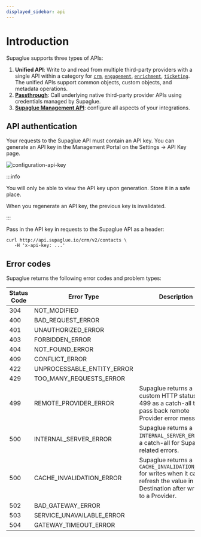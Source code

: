 ```yaml
---
displayed_sidebar: api
---
```



# Introduction

Supaglue supports three types of APIs:

1. **Unified API**: Write to and read from multiple third-party providers with a single API within a category for [`crm`](v2/crm/unified-crm-api), [`engagement`](v2/engagement/unified-engagement-api), [`enrichment`](v2/enrichment/unified-enrichment-api), [`ticketing`](v2/ticketing/unified-ticketing-api-preview). The unified APIs support common objects, custom objects, and metadata operations.
1. [**Passthrough**](v2/actions/send-passthrough-request): Call underlying native third-party provider APIs using credentials managed by Supaglue.
1. [**Supaglue Management API**](v2/mgmt/management-api): configure all aspects of your integrations.

## API authentication

Your requests to the Supaglue API must contain an API key. You can generate an API key in the Management Portal on the Settings -> API Key page.

<BrowserWindow url="https://app.supaglue.io/applications/1dad4014-c295-422b-b384-1379396defd1/settings/api_keys">

![configuration-api-key](/img/configuration-api-key.png)

</BrowserWindow>

:::info

You will only be able to view the API key upon generation. Store it in a safe place.

When you regenerate an API key, the previous key is invalidated.

:::

Pass in the API key in requests to the Supaglue API as a header:

```curl
curl http://api.supaglue.io/crm/v2/contacts \
   -H 'x-api-key: ...'
```

## Error codes

Supaglue returns the following error codes and problem types:

| Status Code | Error Type                          | Description                                                                                                       |
|-------------|-------------------------------------|-------------------------------------------------------------------------------------------------------------------|
| 304         | NOT_MODIFIED                        |                                                                                                                   |
| 400         | BAD_REQUEST_ERROR                   |                                                                                                                   |
| 401         | UNAUTHORIZED_ERROR                  |                                                                                                                   |
| 403         | FORBIDDEN_ERROR                     |                                                                                                                   |
| 404         | NOT_FOUND_ERROR                     |                                                                                                                   |
| 409         | CONFLICT_ERROR                      |                                                                                                                   |
| 422         | UNPROCESSABLE_ENTITY_ERROR          |                                                                                                                   |
| 429         | TOO_MANY_REQUESTS_ERROR             |                                                                                                                   |
| 499         | REMOTE_PROVIDER_ERROR               | Supaglue returns a custom HTTP status code 499 as a catch-all to pass back remote Provider error messages.        |
| 500         | INTERNAL_SERVER_ERROR               | Supaglue returns a 500 `INTERNAL_SERVER_ERROR` as a catch-all for Supaglue-related errors.                       |
| 500         | CACHE_INVALIDATION_ERROR            | Supaglue returns a `CACHE_INVALIDATION_ERROR` for writes when it cannot refresh the value in your Destination after writing to a Provider. |
| 502         | BAD_GATEWAY_ERROR                   |                                                                                                                   |
| 503         | SERVICE_UNAVAILABLE_ERROR           |                                                                                                                   |
| 504         | GATEWAY_TIMEOUT_ERROR               |                                                                                                                   |
